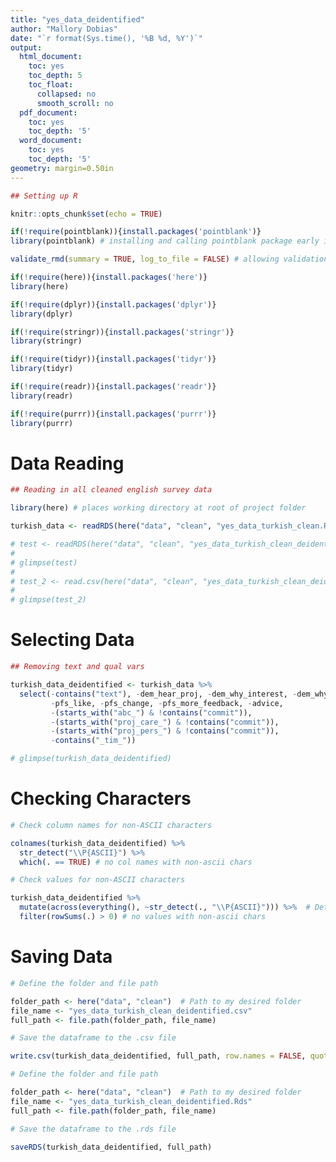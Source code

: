 ```yaml
---
title: "yes_data_deidentified"
author: "Mallory Dobias"
date: "`r format(Sys.time(), '%B %d, %Y')`"
output:
  html_document:
    toc: yes
    toc_depth: 5
    toc_float:
      collapsed: no
      smooth_scroll: no
  pdf_document:
    toc: yes
    toc_depth: '5'
  word_document:
    toc: yes
    toc_depth: '5'
geometry: margin=0.50in
---
```


```r

## Setting up R

knitr::opts_chunk$set(echo = TRUE)

if(!require(pointblank)){install.packages('pointblank')}
library(pointblank) # installing and calling pointblank package early in Markdown

validate_rmd(summary = TRUE, log_to_file = FALSE) # allowing validation from pointblank package within Markdown

```

```r

if(!require(here)){install.packages('here')}
library(here)

if(!require(dplyr)){install.packages('dplyr')}
library(dplyr)

if(!require(stringr)){install.packages('stringr')}
library(stringr)

if(!require(tidyr)){install.packages('tidyr')}
library(tidyr)

if(!require(readr)){install.packages('readr')}
library(readr)

if(!require(purrr)){install.packages('purrr')}
library(purrr)

```

# Data Reading

```r

## Reading in all cleaned english survey data

library(here) # places working directory at root of project folder

turkish_data <- readRDS(here("data", "clean", "yes_data_turkish_clean.Rds")) # directing to data from project folder root

# test <- readRDS(here("data", "clean", "yes_data_turkish_clean_deidentified.Rds")) # directing to data from project folder root
# 
# glimpse(test)
# 
# test_2 <- read.csv(here("data", "clean", "yes_data_turkish_clean_deidentified.csv"))
# 
# glimpse(test_2)

```

# Selecting Data

```r

## Removing text and qual vars

turkish_data_deidentified <- turkish_data %>%
  select(-contains("text"), -dem_hear_proj, -dem_why_interest, -dem_why_no_support, 
         -pfs_like, -pfs_change, -pfs_more_feedback, -advice,
         -(starts_with("abc_") & !contains("commit")), 
         -(starts_with("proj_care_") & !contains("commit")),
         -(starts_with("proj_pers_") & !contains("commit")),
         -contains("_tim_"))

# glimpse(turkish_data_deidentified)

```

# Checking Characters

```r

# Check column names for non-ASCII characters

colnames(turkish_data_deidentified) %>% 
  str_detect("\\P{ASCII}") %>%
  which(. == TRUE) # no col names with non-ascii chars

# Check values for non-ASCII characters

turkish_data_deidentified %>%
  mutate(across(everything(), ~str_detect(., "\\P{ASCII}"))) %>%  # Detect non-ASCII characters
  filter(rowSums(.) > 0) # no values with non-ascii chars

```

# Saving Data

```r

# Define the folder and file path

folder_path <- here("data", "clean")  # Path to my desired folder
file_name <- "yes_data_turkish_clean_deidentified.csv"
full_path <- file.path(folder_path, file_name)

# Save the dataframe to the .csv file

write.csv(turkish_data_deidentified, full_path, row.names = FALSE, quote = TRUE)

# Define the folder and file path

folder_path <- here("data", "clean")  # Path to my desired folder
file_name <- "yes_data_turkish_clean_deidentified.Rds"
full_path <- file.path(folder_path, file_name)

# Save the dataframe to the .rds file

saveRDS(turkish_data_deidentified, full_path)

```
